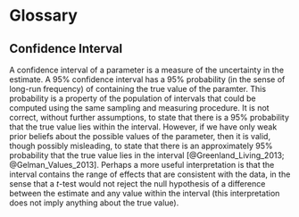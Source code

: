 # Glossary {-}

## Confidence Interval

A confidence interval of a parameter is a measure of the uncertainty in the estimate. A 95% confidence interval has a 95\% probability (in the sense of long-run frequency) of containing the true value of the paramter. This probability is a property of the population of intervals that could be computed using the same sampling and measuring procedure. It is not correct, without further assumptions, to state that there is a 95% probability that the true value lies within the interval. However, if we have only weak prior beliefs about the possible values of the parameter, then it is valid, though possibly misleading, to state that there is an approximately 95\% probability that the true value lies in the interval [@Greenland_Living_2013; @Gelman_Values_2013]. Perhaps a more useful interpretation is that the interval contains the range of effects that are consistent with the data, in the sense that a $t$-test would not reject the null hypothesis of a difference between the estimate and any value within the interval (this interpretation does not imply anything about the true value).
